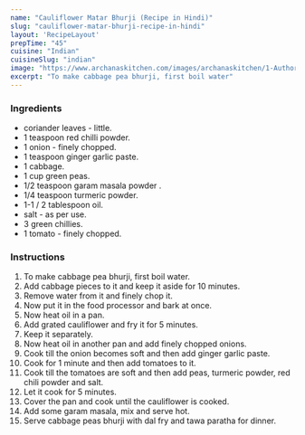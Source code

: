 ---
name: "Cauliflower Matar Bhurji (Recipe in Hindi)"
slug: "cauliflower-matar-bhurji-recipe-in-hindi"
layout: 'RecipeLayout'
prepTime: "45"
cuisine: "Indian"
cuisineSlug: "indian"
image: "https://www.archanaskitchen.com/images/archanaskitchen/1-Author/Karthika_Gopalakrishnan/Cauliflower_Bhurji_with_Matar.jpg"
excerpt: "To make cabbage pea bhurji, first boil water"
---

### Ingredients

-  coriander leaves - little.
-  1 teaspoon red chilli powder.
-  1 onion - finely chopped.
-  1 teaspoon ginger garlic paste.
- 1 cabbage.
-  1 cup green peas.
-  1/2 teaspoon garam masala powder .
-  1/4 teaspoon turmeric powder.
-  1-1 / 2 tablespoon oil.
-  salt - as per use.
-  3 green chillies.
-  1 tomato - finely chopped.

### Instructions

1. To make cabbage pea bhurji, first boil water.
1. Add cabbage pieces to it and keep it aside for 10 minutes.
1. Remove water from it and finely chop it.
1. Now put it in the food processor and bark at once.
1. Now heat oil in a pan.
1. Add grated cauliflower and fry it for 5 minutes.
1. Keep it separately.
1. Now heat oil in another pan and add finely chopped onions.
1. Cook till the onion becomes soft and then add ginger garlic paste.
1. Cook for 1 minute and then add tomatoes to it.
1. Cook till the tomatoes are soft and then add peas, turmeric powder, red chili powder and salt.
1. Let it cook for 5 minutes.
1. Cover the pan and cook until the cauliflower is cooked.
1. Add some garam masala, mix and serve hot.
1. Serve cabbage peas bhurji with dal fry and tawa paratha for dinner.
